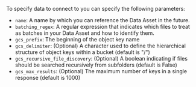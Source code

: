 
To specify data to connect to you can specify the following parameters:
- `name`: A name by which you can reference the Data Asset in the future.
- `batching_regex`: A regular expression that indicates which files to treat as batches in your Data Asset and how to identify them.
- `gcs_prefix`: The beginning of the object key name
- `gcs_delimiter`: (Optional) A character used to define the hierarchical structure of object keys within a bucket (default is "/")
- `gcs_recursive_file_discovery`: (Optional) A boolean indicating if files should be searched recursively from subfolders (default is False)
- `gcs_max_results`: (Optional) The maximum number of keys in a single response (default is 1000)
